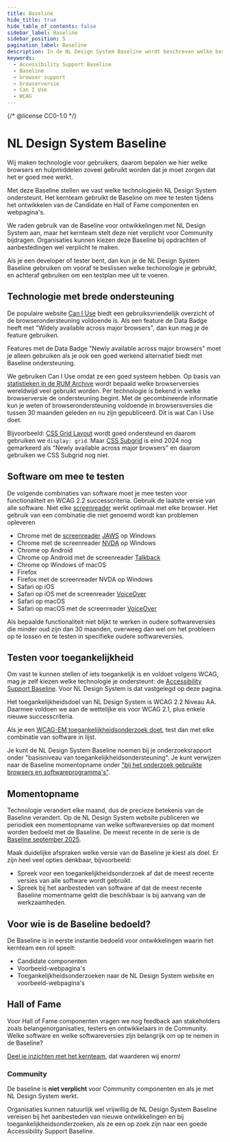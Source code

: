```yaml
---
title: Baseline
hide_title: true
hide_table_of_contents: false
sidebar_label: Baseline
sidebar_position: 5
pagination_label: Baseline
description: In de NL Design System Baseline wordt beschreven welke besturingssytemen, browsers en hulpapparatuur worden ondersteund.
keywords:
  - Accessibility Support Baseline
  - Baseline
  - browser support
  - browserversie
  - Can I Use
  - WCAG
---
```



{/* @license CC0-1.0 */}

# NL Design System Baseline

<Paragraph lead>
  Wij maken technologie voor gebruikers, daarom bepalen we hier welke browsers en hulpmiddelen zoveel gebruikt worden
  dat je moet zorgen dat het er goed mee werkt.
</Paragraph>

Met deze Baseline stellen we vast welke technologieën NL Design System ondersteunt. Het kernteam gebruikt de Baseline om mee te testen tijdens het ontwikkelen van de Candidate en Hall of Fame componenten en webpagina's.

We raden gebruik van de Baseline voor ontwikkelingen met NL Design System aan, maar het kernteam stelt deze niet verplicht voor Community bijdragen. Organisaties kunnen kiezen deze Baseline bij opdrachten of aanbestedingen wel verplicht te maken.

Als je een developer of tester bent, dan kun je de NL Design System Baseline gebruiken om vooraf te beslissen welke techonologie je gebruikt, en achteraf gebruiken om een testplan mee uit te voeren.

## Technologie met brede ondersteuning

De populaire website [Can I Use](https://www.caniuse.com/) biedt een gebruiksvriendelijk overzicht of de browserondersteuning voldoende is. Als een feature de Data Badge heeft met "<span lang="en">Widely available across major browsers</span>", dan kun mag je de feature gebruiken.

Features met de Data Badge "<span lang="en">Newly available across major browsers</span>" moet je alleen gebruiken als je ook een goed werkend alternatief biedt met Baseline ondersteuning.

We gebruiken Can I Use omdat ze een goed systeem hebben. Op basis van [statistieken in de RUM Archive](https://rumarchive.com/insights/#ua-marketshare) wordt bepaald welke browserversies wereldwijd veel gebruikt worden. Per technologie is bekend in welke browserversie de ondersteuning begint. Met de gecombineerde informatie kun je weten of browserondersteuning voldoende in browsersversies die tussen 30 maanden geleden en nu zijn gepubliceerd. Dit is wat Can I Use doet.

Bijvoorbeeld: [CSS Grid Layout](https://caniuse.com/css-grid) wordt goed ondersteund en daarom gebruiken we `display: grid`. Maar [CSS Subgrid](https://caniuse.com/css-subgrid) is eind 2024 nog gemarkeerd als "<span lang="en">Newly available across major browsers</span>" en daarom gebruiken we CSS Subgrid nog niet.

## Software om mee te testen

De volgende combinaties van software moet je mee testen voor functionaliteit en WCAG 2.2 successcriteria. Gebruik de laatste versie van alle software. Niet elke [screenreader](/woordenlijst/#screenreader) werkt optimaal met elke browser. Het gebruik van een combinatie die niet genoemd wordt kan problemen opleveren

- Chrome met de [screenreader](/woordenlijst/#screenreader) [JAWS](https://www.freedomscientific.com/products/software/jaws/) op Windows
- Chrome met de screenreader [NVDA](https://www.nvaccess.org) op Windows
- Chrome op Android
- Chrome op Android met de screenreader [Talkback](https://support.google.com/accessibility/android/answer/6007100?hl%3Den)
- Chrome op Windows of macOS
- Firefox
- Firefox met de screenreader NVDA op Windows
- Safari op iOS
- Safari op iOS met de screenreader [VoiceOver](https://support.apple.com/en-gb/guide/iphone/iph3e2e415f/ios)
- Safari op macOS
- Safari op macOS met de screenreader [VoiceOver](https://support.apple.com/en-gb/guide/voiceover/welcome/mac)

Als bepaalde functionaliteit niet blijkt te werken in oudere softwareversies die minder oud zijn dan 30 maanden, overweeg dan wel om het probleem op te lossen en te testen in specifieke oudere softwareversies.

## Testen voor toegankelijkheid

Om vast te kunnen stellen of iets toegankelijk is en voldoet volgens WCAG, mag je zelf kiezen welke technologie je ondersteunt: de [Accessibility Support Baseline](https://www.w3.org/TR/WCAG-EM/#step1c). Voor NL Design System is dat vastgelegd op deze pagina.

Het toegankelijkheidsdoel van NL Design System is WCAG 2.2 Niveau AA. Daarmee voldoen we aan de wettelijke eis voor WCAG 2.1, plus enkele nieuwe successcriteria.

Als je een [WCAG-EM toegankelijkheidsonderzoek doet](https://www.w3.org/TR/WCAG-EM/), test dan met elke combinatie van software in lijst.

Je kunt de NL Design System Baseline noemen bij je onderzoeksrapport onder "basisniveau van toegankelijkheidsondersteuning". Je kunt verwijzen naar de Baseline momentopname onder ["bij het onderzoek gebruikte browsers en softwareprogramma's"](https://www.digitoegankelijk.nl/toegankelijkheidsverklaring/controle).

## Momentopname

Technologie verandert elke maand, dus de precieze betekenis van de Baseline verandert. Op de NL Design System website publiceren we periodiek een momentopname van welke softwareversies op dat moment worden bedoeld met de Baseline. De meest recente in de serie is de [Baseline september 2025](/baseline/2025-09).

Maak duidelijke afspraken welke versie van de Baseline je kiest als doel. Er zijn heel veel opties denkbaar, bijvoorbeeld:

- Spreek voor een toegankelijkheidsonderzoek af dat de meest recente versies van alle software wordt gebruikt.
- Spreek bij het aanbesteden van software af dat de meest recente Baseline momentname geldt die beschikbaar is bij aanvang van de werkzaamheden.

<SpotlightSection appearance="info">
  
## Voor wie is de Baseline bedoeld?

De Baseline is in eerste instantie bedoeld voor ontwikkelingen waarin het kernteam een rol speelt:

- Candidate componenten
- Voorbeeld-webpagina's
- Toegankelijkheidsonderzoeken naar de NL Design System website en voorbeeld-webpagina's

## Hall of Fame

Voor Hall of Fame componenten vragen we nog feedback aan stakeholders zoals belangenorganisaties, testers en ontwikkelaars in de Community. Welke software en welke softwareversies zijn belangrijk om op te nemen in de Baseline?

[Deel je inzichten met het kernteam](/colofon), dat waarderen wij enorm!

### Community

De baseline is **niet verplicht** voor Community componenten en als je met NL Design System werkt.

Organisaties kunnen natuurlijk wel vrijwillig de NL Design System Baseline vereisen bij het aanbesteden van nieuwe ontwikkelingen en bij toegankelijkheidsonderzoeken, als ze een op zoek zijn naar een goede Accessibility Support Baseline.

</SpotlightSection>
